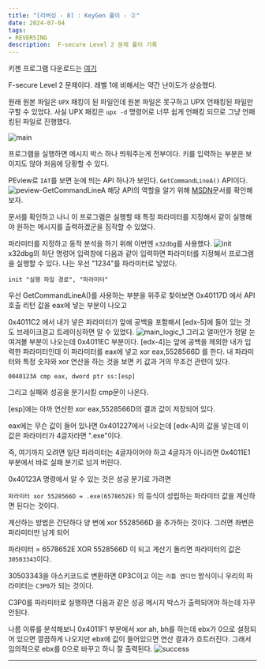 ```yaml
---
title: "[리버싱 - 8] : KeyGen 풀이 - ②"
date: 2024-07-04
tags:
- REVERSING
description:  F-secure Level 2 문제 풀이 기록
---
```

키젠 프로그램 다운로드는 [여기](https://github.com/Jeong-Je/my-tech-blog-v2/blob/main/public/images/post-11/FSC_Level_2.exe)

F-secure Level 2 문제이다. 레벨 1에 비해서는 약간 난이도가 상승했다.

원래 원본 파일은 `UPX` 패킹이 된 파일인데 원본 파일은 못구하고 UPX 언패킹된 파일만 구할 수 있었다.
사실 UPX 패킹은 `upx -d` 명령어로 너무 쉽게 언패킹 되므로 그냥 언패킹된 파일로 진행했다.

![main](/images/post-11/main.png)

프로그램을 실행하면 메시지 박스 하나 띄워주는게 전부이다. 키를 입력하는 부분은 보이지도 않아 처음에 당황할 수 있다.

PEview로 `IAT`를 보면 눈에 띄는 API 하나가 보인다. `GetCommandLineA()` API이다.
![peview-GetCommandLineA](/images/post-11/peview-GetCommandLineA.png)
해당 API의 역할을 알기 위해 [MSDN](https://learn.microsoft.com/ko-kr/windows/win32/api/processenv/nf-processenv-getcommandlinea)문서를 확인해보자.

문서를 확인하고 나니 이 프로그램은 실행할 때 특정 파라미터를 지정해서 같이 실행해야 원하는 메시지를 출력하겠군을 짐작할 수 있었다.

파라미터를 지정하고 동적 분석을 하기 위해 이번엔 `x32dbg`를 사용했다.
![init](/images/post-11/init.png)
x32dbg의 하단 명렁어 입력창에 다음과 같이 입력하면 파라미터를 지정해서 프로그램을 실행할 수 있다. 나는 우선 "1234"를 파라미터로 넣었다.
```
init "실행 파일 경로", "파라미터"
```
우선 GetCommandLineA()를 사용하는 부분을 위주로 찾아보면
0x40117D 에서 API 호출 리턴 값을 eax에 넣는 부분이 나오고

0x4011C2 에서 내가 넣은 파라미터가 앞에 공백을 포함해서 [edx-5]에 들어 있는 것도 브레이크걸고 트레이싱하면 알 수 있었다.
![main_logic_1](/images/post-11/main_logic_1.png)
그리고 얼마안가 정말 눈여겨볼 부분이 나오는데 0x4011EC 부분이다.
[edx-4]는 앞에 공백을 제외한 내가 입력한 파라미터인데 이 파라미터를 eax에 넣고
xor eax,5528566D 를 한다. 내 파라미터와 특정 숫자와 xor 연산을 하는 것을 보면 키 값과 거의 무조건 관련이 있다.
```
0040123A cmp eax, dword ptr ss:[esp]
```
그리고 실패와 성공을 분기시킬 cmp문이 나온다.

[esp]에는 아까 연산한 xor eax,5528566D의 결과 값이 저장되어 있다.

eax에는 무슨 값이 들어 있나면 0x401227에서 나오는데 [edx-A]의 값을 넣는데 이 값은 파라미터가 4글자라면 ".exe"이다.

즉, 여기까지 오려면 일단 파라미터는 4글자이어야 하고 4글자가 아니라면 0x4011E1 부분에서 바로 실패 분기로 넘겨 버린다.

0x40123A 명령에서 알 수 있는 것은 성공 분기로 가려면 

`파라미터 xor 5528566D = .exe(6578652E)` 의 등식이 성립하는 파라미터 값을 계산하면 된다는 것이다.

계산하는 방법은 간단하다 양 변에 xor 5528566D 을 추가하는 것이다. 그러면 좌변은 파라미터만 남게 되어

파라미터 = 6578652E XOR 5528566D 이 되고 계산기 돌리면 파라미터의 값은 `30503343`이다.

30503343을 아스키코드로 변환하면 0P3C이고 이는 `리틀 엔디언` 방식이니 우리의 파라미터는 `C3P0`가 되는 것이다.

C3P0를 파라미터로 실행하면 다음과 같은 성공 메시지 박스가 출력되어야 하는데 자꾸 안된다.

나름 이류를 분석해보니  0x4011F1 부분에서 xor ah, bh를 하는데 ebx가 0으로 설정되어 있으면 깔끔하게 나오지만 
ebx에 값이 들어있으면 연산 결과가 흐트러진다. 그래서 임의적으로 ebx를 0으로 바꾸고 하니 잘 출력된다.
![success](/images/post-11/success.png)
***